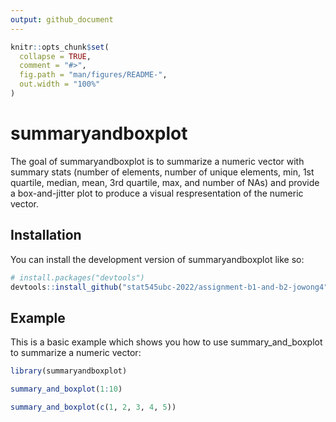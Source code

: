 ```yaml
---
output: github_document
---
```


<!-- README.md is generated from README.Rmd. Please edit that file -->

```r
knitr::opts_chunk$set(
  collapse = TRUE,
  comment = "#>",
  fig.path = "man/figures/README-",
  out.width = "100%"
)
```

# summaryandboxplot

<!-- badges: start -->
<!-- badges: end -->

The goal of summaryandboxplot is to summarize a numeric vector with summary stats (number of elements, number of unique elements, min, 1st quartile, median, mean, 3rd quartile, max, and number of NAs) and provide a box-and-jitter plot to produce a visual respresentation of the numeric vector.

## Installation

You can install the development version of summaryandboxplot like so:

``` r
# install.packages("devtools")
devtools::install_github("stat545ubc-2022/assignment-b1-and-b2-jowong4", ref = "0.1.0")
```

## Example

This is a basic example which shows you how to use summary_and_boxplot to summarize a numeric vector:

```r
library(summaryandboxplot)

summary_and_boxplot(1:10)

summary_and_boxplot(c(1, 2, 3, 4, 5))
```


